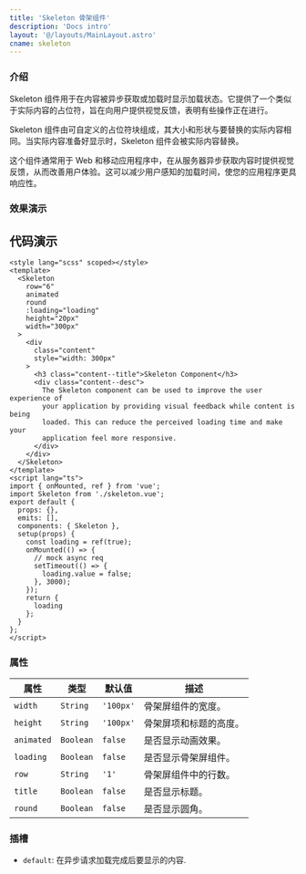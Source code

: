 ```yaml
---
title: 'Skeleton 骨架组件'
description: 'Docs intro'
layout: '@/layouts/MainLayout.astro'
cname: skeleton
---
```



### 介绍

Skeleton 组件用于在内容被异步获取或加载时显示加载状态。它提供了一个类似于实际内容的占位符，旨在向用户提供视觉反馈，表明有些操作正在进行。

Skeleton 组件由可自定义的占位符块组成，其大小和形状与要替换的实际内容相同。当实际内容准备好显示时，Skeleton 组件会被实际内容替换。

这个组件通常用于 Web 和移动应用程序中，在从服务器异步获取内容时提供视觉反馈，从而改善用户体验。这可以减少用户感知的加载时间，使您的应用程序更具响应性。

### 效果演示

<SkeletonVue
  lang="zh-EN"
  client:visible
/>

## 代码演示

```vue
<style lang="scss" scoped></style>
<template>
  <Skeleton
    row="6"
    animated
    round
    :loading="loading"
    height="20px"
    width="300px"
  >
    <div
      class="content"
      style="width: 300px"
    >
      <h3 class="content--title">Skeleton Component</h3>
      <div class="content--desc">
        The Skeleton component can be used to improve the user experience of
        your application by providing visual feedback while content is being
        loaded. This can reduce the perceived loading time and make your
        application feel more responsive.
      </div>
    </div>
  </Skeleton>
</template>
<script lang="ts">
import { onMounted, ref } from 'vue';
import Skeleton from './skeleton.vue';
export default {
  props: {},
  emits: [],
  components: { Skeleton },
  setup(props) {
    const loading = ref(true);
    onMounted(() => {
      // mock async req
      setTimeout(() => {
        loading.value = false;
      }, 3000);
    });
    return {
      loading
    };
  }
};
</script>
```

### 属性

| 属性       | 类型      | 默认值    | 描述                   |
| ---------- | --------- | --------- | ---------------------- |
| `width`    | `String`  | `'100px'` | 骨架屏组件的宽度。     |
| `height`   | `String`  | `'100px'` | 骨架屏项和标题的高度。 |
| `animated` | `Boolean` | `false`   | 是否显示动画效果。     |
| `loading`  | `Boolean` | `false`   | 是否显示骨架屏组件。   |
| `row`      | `String`  | `'1'`     | 骨架屏组件中的行数。   |
| `title`    | `Boolean` | `false`   | 是否显示标题。         |
| `round`    | `Boolean` | `false`   | 是否显示圆角。         |

### 插槽

- `default`: 在异步请求加载完成后要显示的内容.
